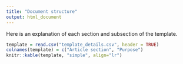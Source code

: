 ```yaml
---
title: "Document structure"
output: html_document
---
```


Here is an explanation of each section and subsection of the template.

```r
template = read.csv("template_details.csv", header = TRUE)
colnames(template) = c("Article section", "Purpose")
knitr::kable(template, "simple", align="lr")
```
